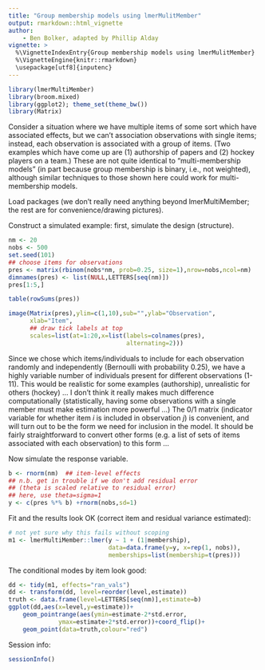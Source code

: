 ```yaml
---
title: "Group membership models using lmerMulitMember"
output: rmarkdown::html_vignette
author:
    - Ben Bolker, adapted by Phillip Alday
vignette: >
  %\VignetteIndexEntry{Group membership models using lmerMulitMember}
  %\VignetteEngine{knitr::rmarkdown}
  \usepackage[utf8]{inputenc}
---
```


```r
library(lmerMultiMember)
library(broom.mixed)
library(ggplot2); theme_set(theme_bw())
library(Matrix)
```

Consider a situation where we have multiple items of some sort which have associated effects, but we can’t association observations with single items; instead, each observation is associated with a group of items. (Two examples which have come up are (1) authorship of papers and (2) hockey players on a team.) These are not quite identical to "multi-membership models" (in part because group membership is binary, i.e., not weighted), although similar techniques to those shown here could work for multi-membership models.

Load packages (we don't really need anything beyond lmerMultiMember; the rest are for convenience/drawing pictures).

Construct a simulated example: first, simulate the design (structure).

```r
nm <- 20
nobs <- 500
set.seed(101)
## choose items for observations
pres <- matrix(rbinom(nobs*nm, prob=0.25, size=1),nrow=nobs,ncol=nm)
dimnames(pres) <- list(NULL,LETTERS[seq(nm)])
pres[1:5,]
```

```r
table(rowSums(pres))
```

```r
image(Matrix(pres),ylim=c(1,10),sub="",ylab="Observation",
      xlab="Item",
      ## draw tick labels at top
      scales=list(at=1:20,x=list(labels=colnames(pres),
                                 alternating=2)))
```

Since we chose which items/individuals to include for each observation randomly and independently (Bernoulli with probability 0.25), we have a highly variable number of individuals present for different observations (1-11). This would be realistic for some examples (authorship), unrealistic for others (hockey) ... I don't think it really makes much difference computationally (statistically, having some observations with a single member must make estimation more powerful ...) The 0/1 matrix (indicator variable for whether item $i$ is included in observation $j$) is convenient, and will turn out to be the form we need for inclusion in the model. It should be fairly straightforward to convert other forms (e.g. a list of sets of items associated with each observation) to this form ...

Now simulate the response variable.

```r
b <- rnorm(nm)  ## item-level effects
## n.b. get in trouble if we don't add residual error
## (theta is scaled relative to residual error)
## here, use theta=sigma=1
y <- c(pres %*% b) +rnorm(nobs,sd=1)
```


Fit and the results look OK (correct item and residual variance estimated):
```r
# not yet sure why this fails without scoping
m1 <- lmerMultiMember::lmer(y ~ 1 + (1|membership), 
                            data=data.frame(y=y, x=rep(1, nobs)), 
                            memberships=list(membership=t(pres)))
```

The conditional modes by item look good:
```r
dd <- tidy(m1, effects="ran_vals")
dd <- transform(dd, level=reorder(level,estimate))
truth <- data.frame(level=LETTERS[seq(nm)],estimate=b)
ggplot(dd,aes(x=level,y=estimate))+
    geom_pointrange(aes(ymin=estimate-2*std.error,
              ymax=estimate+2*std.error))+coord_flip()+
    geom_point(data=truth,colour="red")
```

Session info:
```r
sessionInfo()
```

